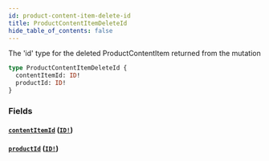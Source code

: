 ```yaml
---
id: product-content-item-delete-id
title: ProductContentItemDeleteId
hide_table_of_contents: false
---
```



The 'id' type for the deleted ProductContentItem returned from the mutation

```graphql
type ProductContentItemDeleteId {
  contentItemId: ID!
  productId: ID!
}
```


### Fields

#### [`contentItemId`](#) ([`ID!`](/developers/demandhq-apis/demand-api/graphql/reference/scalars/id))




#### [`productId`](#) ([`ID!`](/developers/demandhq-apis/demand-api/graphql/reference/scalars/id))






